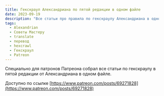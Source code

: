 ```yaml
---
title: Гекскраул Александриана по пятой редакции в одном файле
date: 2023-09-19
description: "Все статьи про правила по гекскраулу Александриана в одном файле"
tags: 
  - Alexandrian
  - Советы Мастеру
  - translate
  - перевод
  - hexcrawl
  - Гекскраул
  - Patreon
---
```


Специально для патронов Патреона собрал все статьи по гекскраулу в пятой редакции от Александриана в одном файле.

Доступно по ссылке [https://www.patreon.com/posts/69271828](https://www.patreon.com/posts/69271828)

